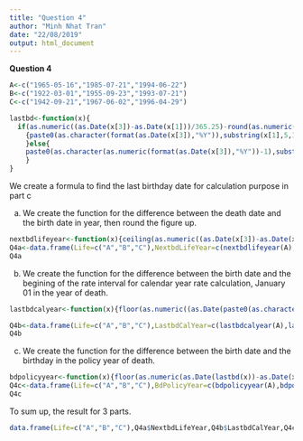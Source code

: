 ```yaml
---
title: "Question 4"
author: "Minh Nhat Tran"
date: "22/08/2019"
output: html_document
---
```


**Question 4**
```r
A<-c("1965-05-16","1985-07-21","1994-06-22")
B<-c("1922-03-01","1955-09-23","1993-07-21")
C<-c("1942-09-21","1967-06-02","1996-04-29")

lastbd<-function(x){
  if(as.numeric((as.Date(x[3])-as.Date(x[1]))/365.25)-round(as.numeric((as.Date(x[3])-as.Date(x[1]))/365.25))>0)
    {paste0(as.character(format(as.Date(x[3]),"%Y")),substring(x[1],5,10))
    }else{
    paste0(as.character(as.numeric(format(as.Date(x[3]),"%Y"))-1),substring(x[1],5,10))
    }
}
```
We create a formula to find the last birthday date for calculation purpose in part c

a)
We create the function for the difference between the death date and the birth date in year, then round the figure up.
```r
nextbdlifeyear<-function(x){ceiling(as.numeric((as.Date(x[3])-as.Date(x[1]))/365.25))}
Q4a<-data.frame(Life=c("A","B","C"),NextbdLifeYear=c(nextbdlifeyear(A),nextbdlifeyear(B),nextbdlifeyear(C)))
Q4a
```
b)
We create the function for the difference between the birth date and the begining of the rate interval for calendar year rate calculation, January 01 in the year of death.
```r
lastbdcalyear<-function(x){floor(as.numeric((as.Date(paste0(as.character(format(as.Date(x[3]),"%Y")),"-01-01"))-as.Date(x[1]))/365.25))}

Q4b<-data.frame(Life=c("A","B","C"),LastbdCalYear=c(lastbdcalyear(A),lastbdcalyear(B),lastbdcalyear(C)))
Q4b
```


c)
We create the function for the difference between the birth date and the birthday in the policy year of death.
```r
bdpolicyyear<-function(x){floor(as.numeric(as.Date(lastbd(x))-as.Date(x[1])+1)/365.25)}
Q4c<-data.frame(Life=c("A","B","C"),BdPolicyYear=c(bdpolicyyear(A),bdpolicyyear(B),bdpolicyyear(C)))
Q4c  
```

To sum up, the result for 3 parts.
```r
data.frame(Life=c("A","B","C"),Q4a$NextbdLifeYear,Q4b$LastbdCalYear,Q4c$BdPolicyYear)
```

